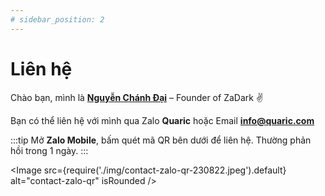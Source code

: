 ```yaml
---
# sidebar_position: 2
---
```


# Liên hệ

Chào bạn, mình là [**Nguyễn Chánh Đại**](https://nguyenchanhdai.com) – Founder of ZaDark :v:

Bạn có thể liên hệ với mình qua Zalo **Quaric** hoặc Email [**info@quaric.com**](mailto:info@quaric.com?subject=Feedback%20ZaDark)

:::tip
Mở **Zalo Mobile**, bấm quét mã QR bên dưới để liên hệ. Thường phản hồi trong 1 ngày.
:::

<Image src={require('./img/contact-zalo-qr-230822.jpeg').default} alt="contact-zalo-qr" isRounded />
